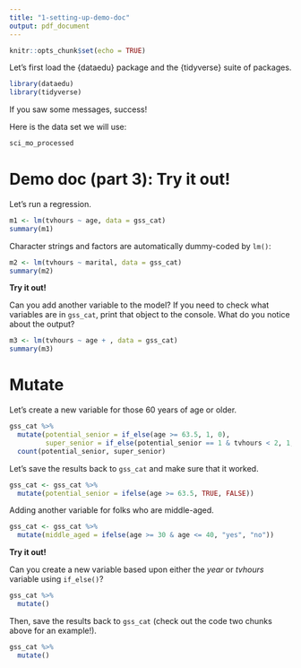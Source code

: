 ```yaml
---
title: "1-setting-up-demo-doc"
output: pdf_document
---
```


```r
knitr::opts_chunk$set(echo = TRUE)
```

Let's first load the {dataedu} package and the {tidyverse} suite of packages.

```r
library(dataedu)
library(tidyverse)
```

If you saw some messages, success!

Here is the data set we will use:

```r
sci_mo_processed
```

# Demo doc (part 3): Try it out!

Let's run a regression.

```r
m1 <- lm(tvhours ~ age, data = gss_cat)
summary(m1)
```

Character strings and factors are automatically dummy-coded by `lm()`:

```r
m2 <- lm(tvhours ~ marital, data = gss_cat)
summary(m2)
```

**Try it out!**

Can you add another variable to the model? If you need to check what variables are in `gss_cat`, print that object to the console. What do you notice about the output?

```r
m3 <- lm(tvhours ~ age + , data = gss_cat)
summary(m3)
```


# Mutate

Let's create a new variable for those 60 years of age or older.

```r
gss_cat %>% 
  mutate(potential_senior = if_else(age >= 63.5, 1, 0),
         super_senior = if_else(potential_senior == 1 & tvhours < 2, 1, 0)) %>% 
  count(potential_senior, super_senior)
```

Let's save the results back to `gss_cat` and make sure that it worked.

```r
gss_cat <- gss_cat %>% 
  mutate(potential_senior = ifelse(age >= 63.5, TRUE, FALSE))
```

Adding another variable for folks who are middle-aged.

```r
gss_cat <- gss_cat %>% 
  mutate(middle_aged = ifelse(age >= 30 & age <= 40, "yes", "no"))
```

**Try it out!**

Can you create a new variable based upon either the *year* or *tvhours* variable using `if_else()`? 

```r
gss_cat %>% 
  mutate()
```

Then, save the results back to `gss_cat` (check out the code two chunks above for an example!).

```r
gss_cat %>% 
  mutate()
```